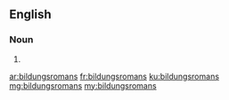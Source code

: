 ==English==

===Noun===
{{head|en|plural}}

# {{plural of|bildungsroman|lang=en}}

[[ar:bildungsromans]]
[[fr:bildungsromans]]
[[ku:bildungsromans]]
[[mg:bildungsromans]]
[[my:bildungsromans]]